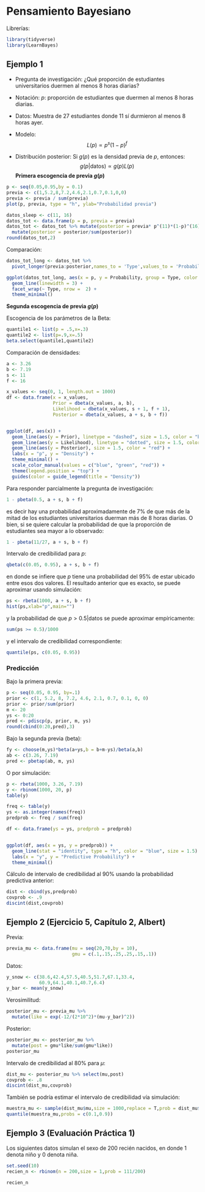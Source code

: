 # Pensamiento Bayesiano

Librerías:
```r
library(tidyverse)
library(LearnBayes)
```


## Ejemplo 1

- Pregunta de investigación: ¿Qué proporción de estudiantes universitarios duermen al menos 8 horas diarias? 

- Notación: $p$: proporción de estudiantes que duermen al menos 8 horas diarias. 

- Datos: Muestra de 27 estudiantes donde 11 sí durmieron al menos 8 horas ayer.

- Modelo: 
$$L(p)\propto p^s(1-p)^f$$
- Distribución posterior: Si $g(p)$ es la densidad previa de $p$, entonces:
$$g(p|\text{datos})\propto g(p)L(p)$$
**Primera escogencia de previa $g(p)$**

```r
p <- seq(0.05,0.95,by = 0.1)
previa <- c(1,5.2,8,7.2,4.6,2.1,0.7,0.1,0,0)
previa <- previa / sum(previa)
plot(p, previa, type = "h", ylab="Probabilidad previa")
```

```r
datos_sleep <- c(11, 16)
datos_tot <- data.frame(p = p, previa = previa)
datos_tot <- datos_tot %>% mutate(posterior = previa* p^(11)*(1-p)^(16)) %>%
  mutate(posterior = posterior/sum(posterior)) 
round(datos_tot,2)
```

Comparación:
```r
datos_tot_long <- datos_tot %>%
  pivot_longer(previa:posterior,names_to = 'Type',values_to = 'Probability')

ggplot(datos_tot_long, aes(x = p, y = Probability, group = Type, color = Type)) +
  geom_line(linewidth = 3) +
  facet_wrap(~ Type, nrow =  2) +
  theme_minimal()

```

**Segunda escogencia de previa $g(p)$**

Escogencia de los parámetros de la Beta:
```r
quantile1 <- list(p = .5,x=.3)
quantile2 <- list(p=.9,x=.5)
beta.select(quantile1,quantile2)
```

Comparación de densidades:
```r
a <- 3.26
b <- 7.19
s <- 11
f <- 16

x_values <- seq(0, 1, length.out = 1000)
df <- data.frame(x = x_values,
                 Prior = dbeta(x_values, a, b),
                 Likelihood = dbeta(x_values, s + 1, f + 1),
                 Posterior = dbeta(x_values, a + s, b + f))


ggplot(df, aes(x)) +
  geom_line(aes(y = Prior), linetype = "dashed", size = 1.5, color = "blue") +
  geom_line(aes(y = Likelihood), linetype = "dotted", size = 1.5, color = "green") +
  geom_line(aes(y = Posterior), size = 1.5, color = "red") +
  labs(x = "p", y = "Density") +
  theme_minimal() +
  scale_color_manual(values = c("blue", "green", "red")) +
  theme(legend.position = "top") +
  guides(color = guide_legend(title = "Density"))

```

Para responder parcialmente la pregunta de investigación:
```r
1 - pbeta(0.5, a + s, b + f)
```

es decir hay una probabilidad aproximadamente de 7% de que más de la mitad de los estudiantes universitarios duerman más de 8 horas diarias. O bien, si se quiere calcular la probabilidad de que la proporción de estudiantes sea mayor a lo observado:

```r
1 - pbeta(11/27, a + s, b + f)
```


Intervalo de credibilidad para $p$:

```r
qbeta(c(0.05, 0.95), a + s, b + f)
```

en donde se infiere que $p$ tiene una probabilidad del 95% de estar ubicado entre esos dos valores. El resultado anterior que es exacto, se puede aproximar usando simulación:

```r
ps <- rbeta(1000, a + s, b + f)
hist(ps,xlab="p",main="")
```

y la probabilidad de que $p>0.5|\text{datos}$ se puede aproximar empíricamente:

```r
sum(ps >= 0.5)/1000
```

y el intervalo de credibilidad correspondiente:
```r
quantile(ps, c(0.05, 0.95))
```

### Predicción

Bajo la primera previa:

```r
p <- seq(0.05, 0.95, by=.1)
prior <- c(1, 5.2, 8, 7.2, 4.6, 2.1, 0.7, 0.1, 0, 0)
prior <- prior/sum(prior)
m <- 20
ys <- 0:20
pred <- pdiscp(p, prior, m, ys)
round(cbind(0:20,pred),3)
```

Bajo la segunda previa (beta):

```r
fy <- choose(m,ys)*beta(a+ys,b = b+m-ys)/beta(a,b)
ab <- c(3.26, 7.19)
pred <- pbetap(ab, m, ys)
```

O por simulación:
```r
p <- rbeta(1000, 3.26, 7.19)
y <- rbinom(1000, 20, p)
table(y)
```

```r
freq <- table(y)
ys <- as.integer(names(freq))
predprob <- freq / sum(freq)

df <- data.frame(ys = ys, predprob = predprob)


ggplot(df, aes(x = ys, y = predprob)) +
  geom_line(stat = "identity", type = "h", color = "blue", size = 1.5) +
  labs(x = "y", y = "Predictive Probability") +
  theme_minimal()

```
Cálculo de intervalo de credibilidad al 90% usando la probabilidad predictiva anterior:

```r
dist <- cbind(ys,predprob)
covprob <- .9
discint(dist,covprob)
```

## Ejemplo 2 (Ejercicio 5, Capítulo 2, Albert)

Previa:
```r
previa_mu <- data.frame(mu = seq(20,70,by = 10),
                        gmu = c(.1,.15,.25,.25,.15,.1))
```

Datos:
```r
y_snow <- c(38.6,42.4,57.5,40.5,51.7,67.1,33.4,
            60.9,64.1,40.1,40.7,6.4)
y_bar <- mean(y_snow)
```

Verosimilitud:
```r
posterior_mu <- previa_mu %>%
  mutate(like = exp(-12/(2*10^2)*(mu-y_bar)^2))
```

Posterior:
```r
posterior_mu <- posterior_mu %>% 
  mutate(post = gmu*like/sum(gmu*like))
posterior_mu
```

Intervalo de credibilidad al 80% para $\mu$:

```r
dist_mu <- posterior_mu %>% select(mu,post)
covprob <- .8
discint(dist_mu,covprob)
```

También se podría estimar el intervalo de credibilidad vía simulación:

```r
muestra_mu <- sample(dist_mu$mu,size = 1000,replace = T,prob = dist_mu$post)
quantile(muestra_mu,probs = c(0.1,0.9))
```


## Ejemplo 3 (Evaluación Práctica 1)

Los siguientes datos simulan el sexo de 200 recién nacidos, en donde 1 denota niño y 0 denota niña.

```r
set.seed(10)
recien_n <- rbinom(n = 200,size = 1,prob = 111/200)
```

```r
recien_n
```



